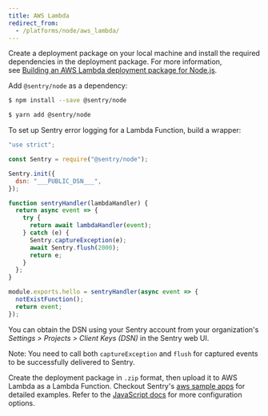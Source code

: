 ```yaml
---
title: AWS Lambda
redirect_from:
  - /platforms/node/aws_lambda/
---
```


Create a deployment package on your local machine and install the required dependencies in the deployment package. For more information, see [Building an AWS Lambda deployment package for Node.js](https://aws.amazon.com/premiumsupport/knowledge-center/lambda-deployment-package-nodejs/).

Add `@sentry/node` as a dependency:

```bash {tabTitle:npm}
$ npm install --save @sentry/node
```

```bash {tabTitle:Yarn}
$ yarn add @sentry/node
```

To set up Sentry error logging for a Lambda Function, build a wrapper:

```javascript
"use strict";

const Sentry = require("@sentry/node");

Sentry.init({
  dsn: "___PUBLIC_DSN___",
});

function sentryHandler(lambdaHandler) {
  return async event => {
    try {
      return await lambdaHandler(event);
    } catch (e) {
      Sentry.captureException(e);
      await Sentry.flush(2000);
      return e;
    }
  };
}

module.exports.hello = sentryHandler(async event => {
  notExistFunction();
  return event;
});
```

You can obtain the DSN using your Sentry account from your organization's _Settings > Projects > Client Keys (DSN)_ in the Sentry web UI.

Note: You need to call both `captureException` and `flush` for captured events to be successfully delivered to Sentry.

Create the deployment package in `.zip` format, then upload it to AWS Lambda as a Lambda Function. Checkout Sentry's [aws sample apps](https://github.com/getsentry/examples/tree/master/aws-lambda/node) for detailed examples. Refer to the [JavaScript docs](/platforms/javascript/) for more configuration options.
